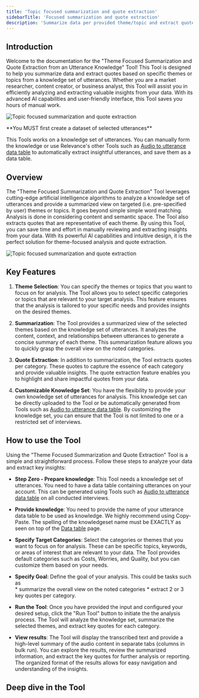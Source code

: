 ```yaml
---
title: 'Topic focused summarization and quote extraction'
sidebarTitle: 'Focused summarization and quote extraction'
description: 'Summarize data per provided theme/topic and extract quotes from a knowledge set of audio utterances.'
---
```

## Introduction
Welcome to the documentation for the "Theme Focused Summarization and Quote Extraction from an Utterance Knowledge" Tool! 
This Tool is designed to help you summarize data and extract quotes based on specific themes or topics from a knowledge set 
of utterances. 
Whether you are a market researcher, content creator, or business analyst, this Tool will assist you in efficiently analyzing 
and extracting valuable insights from your data. 
With its advanced AI capabilities and user-friendly interface, this Tool saves you hours of manual work.

![Topic focused summarization and quote extraction](/images/templates/theme-focused-summarization/theme-focused-summarization-result.png)

<Warning>
**You MUST first create a dataset of selected utterances** 

This Tools works on a knowledge set of utterances.
You can manually form the knowledge or use Relevance's other Tools such as [Audio to utterance data table](/templates/audio-to-utterance-data-table)
to automatically extract insightful utterances, and save them as a data table.
</Warning>

## Overview
The "Theme Focused Summarization and Quote Extraction" Tool leverages cutting-edge artificial intelligence algorithms to analyze 
a knowledge set of utterances and provide a summarized view on targeted (i.e. pre-specified by user)  themes or topics. 
It goes beyond simple simple word matching. Analysis is done in considering content and semantic space. The Tool also extracts 
quotes that are representative of each theme. 
By using this Tool, you can save time and effort in manually reviewing and extracting insights from your data. With its powerful AI
capabilities and intuitive design, it is the perfect solution for theme-focused analysis and quote extraction.

![Topic focused summarization and quote extraction](/images/templates/theme-focused-summarization/theme-focused-summarization.png)

## Key Features
1. **Theme Selection**:
You can specify the themes or topics that you want to focus on for analysis. The Tool allows you to select specific categories or 
topics that are relevant to your target analysis. This feature ensures that the analysis is tailored to your specific needs and 
provides insights on the desired themes.

2. **Summarization**:
The Tool provides a summarized view of the selected themes based on the knowledge set of utterances. It analyzes the content, context, 
and relationships between utterances to generate a concise summary of each theme. This summarization feature allows you to quickly grasp 
the overall view on the noted categories.

3. **Quote Extraction**:
In addition to summarization, the Tool extracts quotes per category. These quotes to capture the essence of each category and provide 
valuable insights. The quote extraction feature enables you to highlight and share impactful quotes from your data.

4. **Customizable Knowledge Set**:
You have the flexibility to provide your own knowledge set of utterances for analysis. This knowledge set can be directly uploaded to the 
Tool or be automatically generated from Tools such as [Audio to utterance data table](/templates/audio-to-utterance-data-table). 
By customizing the knowledge set, you can ensure that the Tool is not limited to one or a restricted set of interviews.

## How to use the Tool
<Snippet file="how-to-use-a-tool.mdx" />

Using the "Theme Focused Summarization and Quote Extraction" Tool is a simple and straightforward process. Follow these steps to 
analyze your data and extract key insights:

* **Step Zero - Prepare knowledge**: This Tool needs a knowledge set of utterances. You need to have a data table containing utterances
on your account. This can be generated using Tools such as [Audio to utterance data table](/templates/audio-to-utterance-data-table) on
all conducted interviews.

* **Provide knowledge**: You need to provide the name of your utterance data table to be used as knowledge.
We highly recommend using Copy-Paste. 
The spelling of the knowledgeset name must be EXACTLY as seen on top of the [Data table](/data/data-table) page.

* **Specify Target Categories**: Select the categories or themes that you want to focus on for analysis. These can be specific topics, 
keywords, or areas of interest that are relevant to your data. The Tool provides default categories such as Costs, Worries, and Quality, 
but you can customize them based on your needs.

* **Specify Goal**: Define the goal of your analysis. This could be tasks such as  
        * summarize the overall view on the noted categories 
        * extract 2 or 3 key quotes per category. 

* **Run the Tool**: Once you have provided the input and configured your desired setup, click the "Run Tool" button to initiate the the analysis process.
The Tool will analyze the knowledge set, summarize the selected themes, and extract key quotes for each category.

* **View results**:
The Tool will display the transcribed text and provide a high-level summary of the audio content in separate tabs (columns in bulk run). 
You can explore the results, review the summarized information, and extract the key quotes for further analysis or reporting. 
The organized format of the results allows for easy navigation and understanding of the insights.


## Deep dive in the Tool

<Snippet file="components/tools/tool-components.mdx" />
